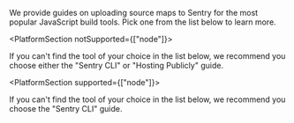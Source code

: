 We provide guides on uploading source maps to Sentry for the most popular JavaScript build tools.
Pick one from the list below to learn more.

<PlatformSection notSupported={["node"]}>

<Note>

If you can't find the tool of your choice in the list below, we recommend you choose either the "Sentry CLI" or "Hosting Publicly" guide.

</Note>

</PlatformSection>

<PlatformSection supported={["node"]}>

<Note>

If you can't find the tool of your choice in the list below, we recommend you choose the "Sentry CLI" guide.

</Note>

</PlatformSection>

<PageGrid />
